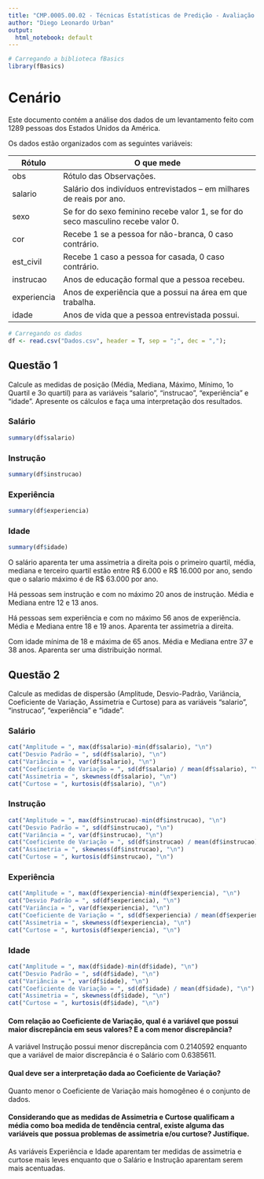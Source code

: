 ```yaml
---
title: "CMP.0005.00.02 - Técnicas Estatísticas de Predição - Avaliação Final"
author: "Diego Leonardo Urban"
output: 
  html_notebook: default
---
```

```r
# Carregando a biblioteca fBasics
library(fBasics)
```
# Cenário

Este documento contém a análise dos dados de um levantamento feito com 1289 pessoas dos Estados Unidos da América.

Os dados estão organizados com as seguintes variáveis:

| Rótulo      | O que mede                                                                       |
|-------------|----------------------------------------------------------------------------------|
| obs         | Rótulo das Observações.                                                          |
| salario     | Salário dos indivíduos entrevistados – em milhares de reais por ano.             |
| sexo        | Se for do sexo feminino recebe valor 1, se for do seco masculino recebe valor 0. |
| cor         | Recebe 1 se a pessoa for não-branca, 0 caso contrário.                           |
| est_civil   | Recebe 1 caso a pessoa for casada, 0 caso contrário.                             |
| instrucao   | Anos de educação formal que a pessoa recebeu.                                    |
| experiencia | Anos de experiência que a possui na área em que trabalha.                        |
| idade       | Anos de vida que a pessoa entrevistada possui.                                   |

```r
# Carregando os dados
df <- read.csv("Dados.csv", header = T, sep = ";", dec = ",");
```

## Questão 1
Calcule as medidas de posição (Média, Mediana, Máximo, Mínimo, 1o Quartil e 3o quartil) para as variáveis “salario”, “instrucao", “experiência" e “idade”. Apresente os cálculos e faça uma interpretação dos resultados.

### Salário
```r
summary(df$salario)
```

### Instrução
```r
summary(df$instrucao)
```

### Experiência
```r
summary(df$experiencia)
```

### Idade
```r
summary(df$idade)
```

O salário aparenta ter uma assimetria a direita pois o primeiro quartil, média, mediana e terceiro quartil estão entre R$ 6.000 e R$ 16.000 por ano, sendo que o salario máximo é de R$ 63.000 por ano.

Há pessoas sem instrução e com no máximo 20 anos de instrução. Média e Mediana entre 12 e 13 anos.

Há pessoas sem experiência e com no máximo 56 anos de experiência. Média e Mediana entre 18 e 19 anos. Aparenta ter assimetria a direita.

Com idade mínima de 18 e máxima de 65 anos. Média e Mediana entre 37 e 38 anos. Aparenta ser uma distribuição normal.

## Questão 2
Calcule as medidas de dispersão (Amplitude, Desvio-Padrão, Variância, Coeficiente de Variação, Assimetria e Curtose) para as variáveis “salario”, “instrucao", “experiência" e “idade”.

### Salário
```r
cat("Amplitude = ", max(df$salario)-min(df$salario), "\n")
cat("Desvio Padrão = ", sd(df$salario), "\n")
cat("Variância = ", var(df$salario), "\n")
cat("Coeficiente de Variação = ", sd(df$salario) / mean(df$salario), "\n")
cat("Assimetria = ", skewness(df$salario), "\n")
cat("Curtose = ", kurtosis(df$salario), "\n")
```

### Instrução
```r
cat("Amplitude = ", max(df$instrucao)-min(df$instrucao), "\n")
cat("Desvio Padrão = ", sd(df$instrucao), "\n")
cat("Variância = ", var(df$instrucao), "\n")
cat("Coeficiente de Variação = ", sd(df$instrucao) / mean(df$instrucao), "\n")
cat("Assimetria = ", skewness(df$instrucao), "\n")
cat("Curtose = ", kurtosis(df$instrucao), "\n")
```

### Experiência
```r
cat("Amplitude = ", max(df$experiencia)-min(df$experiencia), "\n")
cat("Desvio Padrão = ", sd(df$experiencia), "\n")
cat("Variância = ", var(df$experiencia), "\n")
cat("Coeficiente de Variação = ", sd(df$experiencia) / mean(df$experiencia), "\n")
cat("Assimetria = ", skewness(df$experiencia), "\n")
cat("Curtose = ", kurtosis(df$experiencia), "\n")
```

### Idade
```r
cat("Amplitude = ", max(df$idade)-min(df$idade), "\n")
cat("Desvio Padrão = ", sd(df$idade), "\n")
cat("Variância = ", var(df$idade), "\n")
cat("Coeficiente de Variação = ", sd(df$idade) / mean(df$idade), "\n")
cat("Assimetria = ", skewness(df$idade), "\n")
cat("Curtose = ", kurtosis(df$idade), "\n")
```

#### Com relação ao Coeficiente de Variação, qual é a variável que possui maior discrepância em seus valores? E a com menor discrepância?
A variável Instrução possui menor discrepância com 0.2140592 enquanto que a variável de maior discrepância é o Salário com 0.6385611.

#### Qual deve ser a interpretação dada ao Coeficiente de Variação?
Quanto menor o Coeficiente de Variação mais homogêneo é o conjunto de dados.

#### Considerando que as medidas de Assimetria e Curtose qualificam a média como boa medida de tendência central, existe alguma das variáveis que possua problemas de assimetria e/ou curtose? Justifique.
As variáveis Experiência e Idade aparentam ter medidas de assimetria e curtose mais leves enquanto que o Salário e Instrução aparentam serem mais acentuadas.
